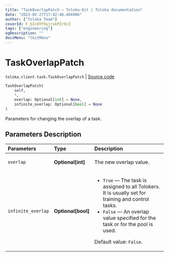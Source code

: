 ```yaml
---
title: "TaskOverlapPatch — Toloka-Kit | Toloka documentation"
date: "2023-02-27T17:42:46.466986"
author: ["Toloka Team"]
coverId: F_bIcOYF9yjrxkPZrXc3
tags: ["engineering"]
ogDescription: ""
docsMenu: "tkitMenu"
---
```


# TaskOverlapPatch
`toloka.client.task.TaskOverlapPatch` | [Source code](https://github.com/Toloka/toloka-kit/blob/v1.1.4/src/client/task.py#L161)

```python
TaskOverlapPatch(
    self,
    *,
    overlap: Optional[int] = None,
    infinite_overlap: Optional[bool] = None
)
```

Parameters for changing the overlap of a task.

## Parameters Description

| Parameters | Type | Description |
| :----------| :----| :-----------|
`overlap`|**Optional\[int\]**|<p>The new overlap value.</p>
`infinite_overlap`|**Optional\[bool\]**|<ul> <li>`True` — The task is assigned to all Tolokers. It is usually set for training and control tasks.</li> <li>`False` — An overlap value specified for the task or for the pool is used.</li> </ul> <p></p><p>Default value: `False`.</p>